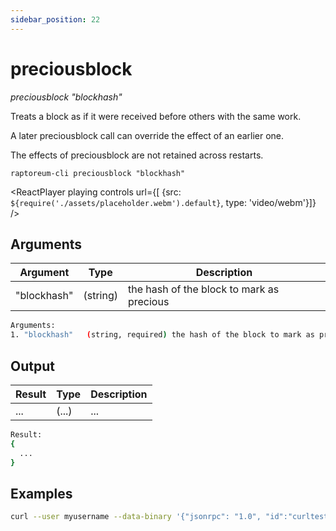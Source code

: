 ```yaml
---
sidebar_position: 22
---
```


# preciousblock

*preciousblock "blockhash"*

Treats a block as if it were received before others with the same work.

A later preciousblock call can override the effect of an earlier one.

The effects of preciousblock are not retained across restarts.

`raptoreum-cli preciousblock "blockhash"`

<ReactPlayer playing controls url={[
    {src: `${require('./assets/placeholder.webm').default}`, type: 'video/webm'}]} />



## Arguments

| Argument | Type | Description |
|--|--|--|
| "blockhash" | (string) | the hash of the block to mark as precious |

```bash
Arguments:
1. "blockhash"   (string, required) the hash of the block to mark as precious
```

## Output

| Result | Type | Description |
|--|--|--|
| ... | (...) | ... |

```bash
Result:
{
  ...
}
```


## Examples

```bash
curl --user myusername --data-binary '{"jsonrpc": "1.0", "id":"curltest", "method": "preciousblock", "params": ["blockhash"] }' -H 'content-type: text/plain;' http://127.0.0.1:9998/
```
